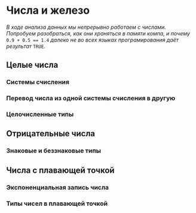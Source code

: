 # Числа и железо {#appendix_numbers}

*В ходе анализа данных мы непрерывно работаем с числами. Попробуем разобраться, как они храняться в памяти компа, и почему* `0.9 + 0.5 == 1.4` *далеко не во всех языках програмирования даёт результат* `TRUE`.

## Целые числа {#integer_iron}

### Системы счисления {#number_systems}

### Перевод числа из одной системы счисления в другую {#system_to_system}

### Целочисленные типы {#integer_types}

## Отрицательные числа {#negative_iron}

### Знаковые и беззнаковые типы {#unsigned_type}

## Числа с плавающей точкой {#float_iron}

### Экспоненциальная запись числа {#scientific_notation}

### Типы чисел в плавающей точкой {#float_types}
